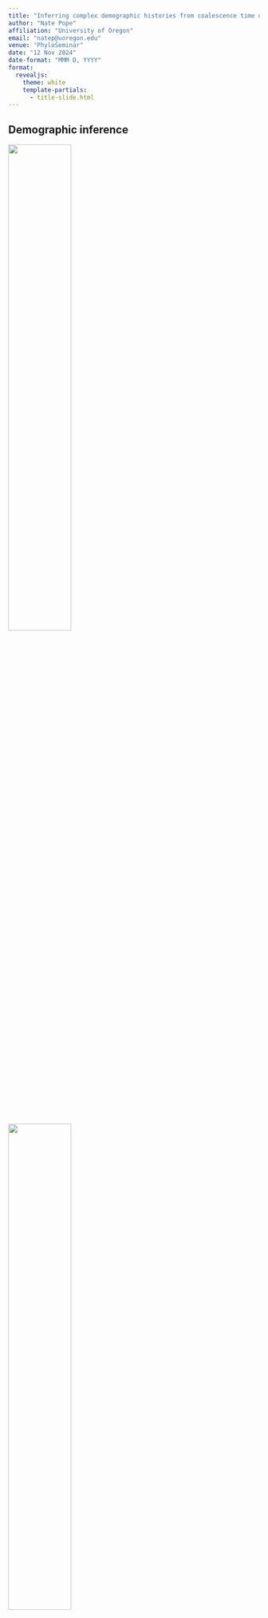 ```yaml
---
title: "Inferring complex demographic histories from coalescence time distributions"
author: "Nate Pope"
affiliation: "University of Oregon"
email: "natep@uoregon.edu"
venue: "PhyloSeminar"
date: "12 Nov 2024"
date-format: "MMM D, YYYY"
format: 
  revealjs:
    theme: white
    template-partials:
      - title-slide.html
---
```


## Demographic inference

::: {.r-stack}

![](fig/pop-model/pop-model-0.png){.fragment .current-visible width="50%" fig-align="center" fragment-index=0}

![](fig/pop-model/pop-model-1.png){.fragment .current-visible width="50%" fig-align="center" fragment-index=1}

![](fig/pop-model/pop-model-2.png){.fragment .current-visible width="50%" fig-align="center" fragment-index=2}

![](fig/pop-model/pop-model-3.png){.fragment .current-visible width="50%" fig-align="center" fragment-index=3}

![](fig/pop-model/intgr-anim-0.gif){.fragment width="50%" fig-align="center" fragment-index=4}

:::

::: {.r-stack} 

::: {.fragment .current-visible fragment-index=0}
Given some population model, $\Theta$
:::

::: {.fragment .current-visible fragment-index=1}
$P(\mathrm{genealogy} \mid \Theta)$
:::

::: {.fragment .current-visible fragment-index=2}
Given some mutations, $m$
:::

::: {.fragment .current-visible fragment-index=3}
$p(m \mid \mathrm{genealogy})$
:::

::: {.fragment .current-visible fragment-index=4}
$p(m \mid \Theta) = \int p(m \mid \mathrm{genealogy}) dP(\mathrm{genealogy} \mid \Theta)$
:::

::: {.fragment .current-visible fragment-index=5}
Inference $\implies \mathrm{argmax}_{\Theta}~p(m \mid \Theta)$
:::

:::

::: {.notes}

- In a nutshell

:::


## Ancestral recombination graphs

::: {.r-stack}

![](fig/arg-3d/arg-3d-0.png){.fragment .current-visible}

![](fig/arg-3d/arg-3d-1.png){.fragment .current-visible}

![](fig/arg-3d/arg-3d-2.png){.fragment .current-visible}

![](fig/arg-3d/arg-3d-3.png){.fragment .current-visible}

![](fig/arg-3d/arg-3d-4.png){.fragment .current-visible}

:::

::: {.notes}

- Haplotypes along recombinant sequence of length L

- Single point on sequence, gives genealogy

- Recombination event results in prune/regraft of leaf

- Recombination event results in prune/regraft of root

- Crucial point is, nodes are shared across trees, e.g. ancestral haplotypes

- TODO: highlight edge

- TODO: haplotype view of ARG? text needed?

- Takeaway, space of ARGs is huge, integrating over it is hard

:::


## Inference at genomic scale

::: {.incremental}

- Reduce to haploid pair and integrate ARG (PSMC, etc.)

- Fit "marginal" statistics (SFS, LD, etc.)

- Jointly infer ARG and demography (MCMC)

- Condition on inferred ARG and ... ?

:::


## Coalescence time distributions

::: {.r-stack}

![](fig/tree-ecdf/tree-0.png){.fragment .current-visible}

![](fig/tree-ecdf/tree-1.png){.fragment .current-visible}

![](fig/tree-ecdf/tree-ecdf-0.png){.fragment .current-visible}

![](fig/tree-ecdf/tree-ecdf-1.png){.fragment .current-visible}

![](fig/tree-ecdf/tree-ecdf-2.png){.fragment .current-visible}

![](fig/tree-ecdf/tree-ecdf-3.png){.fragment .current-visible}

![](fig/tree-ecdf/tree-ecdf-4.png){.fragment .current-visible}

![](fig/tree-ecdf/tree-ecdf-5.png){.fragment .current-visible}

:::


## Marginalizing over trees

::: {.r-stack}

![](fig/marg-ecdf/marg-ecdf-0.png){.fragment .current-visible}

![](fig/marg-ecdf/marg-ecdf-1.png){.fragment .current-visible}

![](fig/marg-ecdf/marg-ecdf-2.png){.fragment .current-visible}

![](fig/marg-ecdf/marg-ecdf-3.png){.fragment .current-visible}

:::

::: {.notes}

- Information is sparse in a single tree, especially deep in time, hence we use the ARG.

- The ECDF is a deterministic function of a tree. Integrating over trees gives the true CDF.

- The empirical version sums over trees, weighting by relative span.

- The weighted average converges to true CDF asymptotically

- TODO: node weights (probably?), convergence (?)

:::


## Efficient marginalization

::: {.r-stack}

![](fig/incr-algo/two-trees-0.png){.fragment .current-visible}

![](fig/incr-algo/two-trees-1.png){.fragment .current-visible}

![](fig/incr-algo/two-trees-2.png){.fragment .current-visible}

![](fig/incr-algo/left-tree-detail-0.png){.fragment .current-visible}

![](fig/incr-algo/left-tree-detail-1.png){.fragment .current-visible}

![](fig/incr-algo/left-tree-detail-2.png){.fragment .current-visible}

![](fig/incr-algo/left-tree-detail-3.png){.fragment .current-visible}

![](fig/incr-algo/left-tree-detail-4.png){.fragment .current-visible}

![](fig/incr-algo/left-tree-detail-5.png){.fragment .current-visible}

![](fig/incr-algo/right-tree-detail-0.png){.fragment .current-visible}

:::

::: {.notes}

- Need to leverage redundancy of trees for efficiency

- Work with the TreeSequence data format, tskit library

- Crucial ingredient are "edge differences" between adjacent trees

- e.g. a prune-regraft of a single branch leaves the bulk of the topology unchanged

- The idea is to propagate changes in node state up from the removed/added edge

- If there are multiple edges removed/added, need to be careful about order

- Complexity is O(edges log tips) to get node weights, querying ECDF is binary search O(log nodes)

- TODO: expository text, e.g. "Number of subtended samples S"

- TODO: plot showing scaling with number of tips

:::


## Duality of pair coalescence and Ne

::: {.r-stack}

![](fig/ne-duality/size-to-coal-0.png){.fragment .current-visible}

![](fig/ne-duality/size-to-coal-1.png){.fragment .current-visible}

![](fig/ne-duality/size-to-coal-2.png){.fragment .current-visible}

![](fig/ne-duality/size-to-coal-3.png){.fragment .current-visible}

![](fig/ne-duality/size-to-coal-4.png){.fragment .current-visible}

![](fig/ne-duality/size-to-coal-5.png){.fragment .current-visible}

:::


## Duality of pair coalescence and Ne

::: {.fragment}
Let $c_{ab} = \frac{\int_a^b c(t) dt}{b - a}$ be average rate over interval,
:::

::: {.r-stack}

::: {.fragment .current-visible}
$$
  1 - \exp\{ -(b - a) c_{ab} \} = \frac{\mathrm{CDF}(b) - \mathrm{CDF}(a)}{1 - \mathrm{CDF}(a)} 
$$
:::

::: {.fragment .current-visible}
$$
  1 - \exp\{ -(b - a) c_{ab} \} \approx \frac{\mathrm{ECDF}(b) - \mathrm{ECDF}(a)}{1 - \mathrm{ECDF}(a)}
$$
:::

::: {.fragment .current-visible}
$$
  c_{ab} \approx (a - b)^{-1} \log \left\{ 1 - \frac{\mathrm{ECDF}(b) - \mathrm{ECDF}(a)}{1 - \mathrm{ECDF}(a)} \right\}
$$
:::

::: {.fragment}
$$
  c_{ab} \approx (b - a)^{-1} \left(\frac{\mathrm{ECDF}(b) - \mathrm{ECDF}(a)}{1 - \mathrm{ECDF}(a)} \right)
$$
:::

:::

::: {.fragment}
Note $c_{ab}^{-1}$ is harmonic average of $n(t)$ over interval
:::


## Duality of pair coalescence and Ne


::: {.r-stack}

![](fig/ne-duality/size-to-coal-6.png){.fragment .current-visible}

![](fig/ne-duality/size-to-coal-7.png){.fragment .current-visible}

:::

::: {.notes}

- Ne from coalescence rates from ARG isn't a new idea, cite Relate and maybe Yun's paper. Though maybe estimators are different

:::


## Pair coalescence and structure

TODO theory


## Pair coalescence and structure

::: {.r-stack}

![](fig/pair-rates/pair-rates-0.png){.fragment .current-visible}

![](fig/pair-rates/pair-rates-1.png){.fragment .current-visible}

![](fig/pair-rates/pair-rates-2.png){.fragment .current-visible}

![](fig/pair-rates/pair-rates-3.png){.fragment .current-visible}

![](fig/pair-rates/pair-rates-4.png){.fragment .current-visible}

![](fig/pair-rates/pair-rates-5.png){.fragment .current-visible}

![](fig/pair-rates/smooth-anim-0.gif){.fragment .current-visible}

:::

## Inverse problem

::: {.r-stack}

![](fig/pair-rates/pair-optim-0.png){.fragment .current-visible}

![](fig/pair-rates/pair-optim-1.png){.fragment .current-visible}

![](fig/pair-rates/pair-optim-2.png){.fragment .current-visible}

![](fig/pair-rates/pair-optim-3.png){.fragment .current-visible}

![](fig/pair-rates/smooth-optim-anim-0.gif){.fragment .current-visible}

:::

::: {.notes}

- The big question is, "is it identifiable"

- Which in some sense reflects whether the loss surface is amenable to gradient descent

:::


## Fitting to empirical rates

::: {.r-stack}

![](fig/pair-optim/emp-rates-0.png){.fragment .current-visible}

![](fig/pair-optim/emp-rates-1.png){.fragment .current-visible}

![](fig/pair-optim/emp-rates-2.png){.fragment .current-visible}

![](fig/pair-optim/emp-rates-3.png){.fragment .current-visible}

![](fig/pair-optim/emp-trio-rates-0.png){.fragment .current-visible}

![](fig/pair-optim/emp-trio-rates-1.png){.fragment .current-visible}

![](fig/pair-optim/emp-trio-rates-2.png){.fragment .current-visible}

![](fig/pair-optim/emp-trio-rates-3.png){.fragment .current-visible}

:::

::: {.notes}

- This generalizes readily to more than two populations

- Using both first and second coalescences of trios (12 stats)

- In this case trio and pair rates look quite similar

- But provide more "observations" of the same pattern
  and are less sensitive to noise

- With more populations, using trio rates matters more as it generates
  non-redundant statistics

:::


## Fitting to inferred rates

::: {.notes}

- This machinery can easily be extended to more constrained settings, e.g. multiple rates per epoch, or parameterized functions

- Example is a little disingenuous, b/c noise in ARG inference will swamp out detail at that temporal scale

- For example, true vs inferred dates

- So as a litmus test i'm going to use a model on a log scale. The litmus test here is to infer the directionality of migration

- SINGER works great, blah blah

:::
